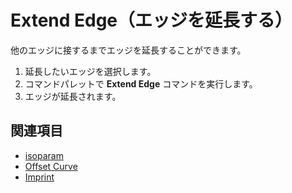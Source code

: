 
# Extend Edge（エッジを延長する）

<Reference shortcut="" command="Extend Edge" button="" />

他のエッジに接するまでエッジを延長することができます。

1. 延長したいエッジを選択します。
2. コマンドパレットで **Extend Edge** コマンドを実行します。
3. エッジが延長されます。

<VideoPlayer fileName="extend-edge"/>

## 関連項目
- [isoparam](./isoparam)
- [Offset Curve](./offset-curve)
- [Imprint](./imprint)
